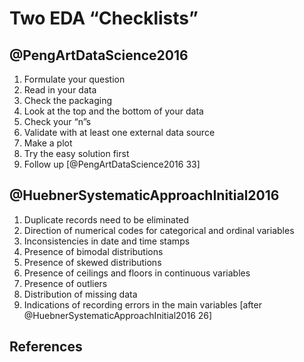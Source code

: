 # Two EDA "Checklists" 

## @PengArtDataScience2016 ##

1. Formulate your question
2. Read in your data
3. Check the packaging
4. Look at the top and the bottom of your data
5. Check your “n”s
6. Validate with at least one external data source 
7. Make a plot
8. Try the easy solution first
9. Follow up [@PengArtDataScience2016 33]

## @HuebnerSystematicApproachInitial2016 ##

1. Duplicate records need to be eliminated
2. Direction of numerical codes for categorical and ordinal variables
3. Inconsistencies in date and time stamps
4. Presence of bimodal distributions
5. Presence of skewed distributions
6. Presence of ceilings and floors in continuous variables
7. Presence of outliers
8. Distribution of missing data
9. Indications of recording errors in the main variables [after @HuebnerSystematicApproachInitial2016 26]

## References 
